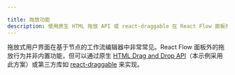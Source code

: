 ```yaml
---

title: 拖放功能
description: 使用原生 HTML 拖放 API 或 react-draggable 在 React Flow 面板外实现拖放操作。
---
```


拖放式用户界面在基于节点的工作流编辑器中非常常见。React Flow 面板外的拖放行为并非内置功能，但可以通过原生 [HTML Drag and Drop API](https://developer.mozilla.org/en-US/docs/Web/API/HTML_Drag_and_Drop_API)（本示例采用此方案）或第三方库如 [react-draggable](https://github.com/react-grid-layout/react-draggable) 来实现。

<RemoteCodeViewer route="examples/interaction/drag-and-drop" framework="react" />